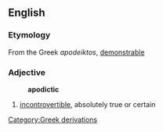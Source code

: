 == English ==

=== Etymology ===
From the Greek ''apodeiktos'', [[demonstrable]]

=== Adjective ===
:'''apodictic'''
# [[incontrovertible]], absolutely true or certain
[[Category:Greek derivations]]